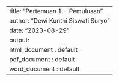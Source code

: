 ---
title: "Pertemuan 1 - Pemulusan"
author: "Dewi Kunthi Siswati Suryo"
date: "2023-08-29"
output:
  html_document : default
  pdf_document  : default
  word_document : default
---
